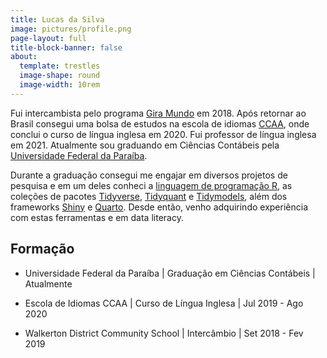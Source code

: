 ```yaml
---
title: Lucas da Silva
image: pictures/profile.png
page-layout: full
title-block-banner: false
about:
  template: trestles
  image-shape: round
  image-width: 10rem
---
```


Fui intercambista pelo programa [Gira Mundo](https://paraiba.pb.gov.br/diretas/secretaria-da-educacao/programas/programa-gira-mundo) em 2018. Após retornar ao Brasil consegui uma bolsa de estudos na escola de idiomas [CCAA](https://www.ccaa.com.br/), onde conclui o curso de língua inglesa em 2020. Fui professor de língua inglesa em 2021. Atualmente sou graduando em Ciências Contábeis pela [Universidade Federal da Paraíba](https://www.ufpb.br/).

Durante a graduação consegui me engajar em diversos projetos de pesquisa e em um deles conheci a [linguagem de programação R](https://cran.r-project.org/), as coleções de pacotes [Tidyverse](https://www.tidyverse.org/), [Tidyquant](https://business-science.github.io/tidyquant/) e [Tidymodels](https://www.tidymodels.org/), além dos frameworks [Shiny](https://shiny.posit.co/) e [Quarto](https://quarto.org/). Desde então, venho adquirindo experiência com estas ferramentas e em data literacy.

## Formação

-   Universidade Federal da Paraíba \| Graduação em Ciências Contábeis \| Atualmente

-   Escola de Idiomas CCAA \| Curso de Língua Inglesa \| Jul 2019 - Ago 2020

-   Walkerton District Community School \| Intercâmbio \| Set 2018 - Fev 2019
